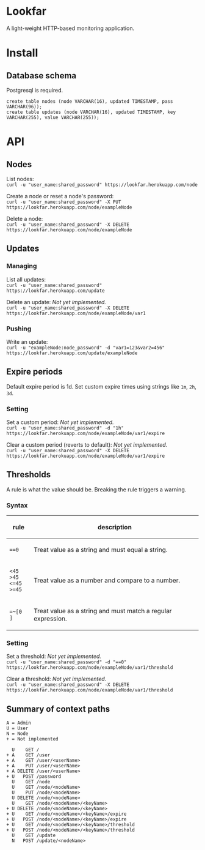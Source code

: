 = Lookfar =

A light-weight HTTP-based monitoring application.

= Install =

== Database schema ==

Postgresql is required.

<code>create table nodes (node VARCHAR(16), updated TIMESTAMP, pass VARCHAR(96));<br>
create table updates (node VARCHAR(16), updated TIMESTAMP, key VARCHAR(255), value VARCHAR(255));</code>

= API =

== Nodes ==

List nodes:<br>
<code><nowiki>curl -u "user_name:shared_password" https://lookfar.herokuapp.com/node</nowiki></code>

Create a node or reset a node's password:<br>
<code><nowiki>curl -u "user_name:shared_password" -X PUT https://lookfar.herokuapp.com/node/exampleNode</nowiki></code>

Delete a node:<br>
<code><nowiki>curl -u "user_name:shared_password" -X DELETE https://lookfar.herokuapp.com/node/exampleNode</nowiki></code>

== Updates ==

=== Managing ===

List all updates:<br>
<code><nowiki>curl -u "user_name:shared_password" https://lookfar.herokuapp.com/update</nowiki></code>

Delete an update: ''Not yet implemented.''<br>
<code><nowiki>curl -u "user_name:shared_password" -X DELETE https://lookfar.herokuapp.com/node/exampleNode/var1</nowiki></code>

=== Pushing ===

Write an update:<br>
<code><nowiki>curl -u "exampleNode:node_password" -d "var1=123&var2=456" https://lookfar.herokuapp.com/update/exampleNode</nowiki></code>

== Expire periods ==

Default expire period is 1d.  Set custom expire times using strings like <code>1m</code>, <code>2h</code>, <code>3d</code>.

=== Setting ===

Set a custom period: ''Not yet implemented.''<br>
<code><nowiki>curl -u "user_name:shared_password" -d "1h" https://lookfar.herokuapp.com/node/exampleNode/var1/expire</nowiki></code>

Clear a custom period (reverts to default): ''Not yet implemented.''<br>
<code><nowiki>curl -u "user_name:shared_password" -X DELETE https://lookfar.herokuapp.com/node/exampleNode/var1/expire</nowiki></code>


== Thresholds ==

A rule is what the value should be.  Breaking the rule triggers a warning.

=== Syntax ===

{|
!rule
!description
|-
|<code>==0</code>
|Treat value as a string and must equal a string.
|-
|<code><45<br>>45<br><=45<br>>=45</code>
|Treat value as a number and compare to a number.
|-
|<code><nowiki>=~[0 ]</nowiki></code>
|Treat value as a string and must match a regular expression.
|}

=== Setting ===

Set a threshold: ''Not yet implemented.''<br>
<code><nowiki>curl -u "user_name:shared_password" -d "==0" https://lookfar.herokuapp.com/node/exampleNode/var1/threshold</nowiki></code>

Clear a threshold: ''Not yet implemented.''<br>
<code><nowiki>curl -u "user_name:shared_password" -X DELETE https://lookfar.herokuapp.com/node/exampleNode/var1/threshold</nowiki></code>

== Summary of context paths ==

<pre>
A = Admin
U = User
N = Node
+ = Not implemented

  U    GET /
+ A    GET /user
+ A    GET /user/<userName>
+ A    PUT /user/<userName>
+ A DELETE /user/<userName>
+ U   POST /password
  U    GET /node
  U    GET /node/<nodeName>
  U    PUT /node/<nodeName>
  U DELETE /node/<nodeName>
  U    GET /node/<nodeName>/<keyName>
+ U DELETE /node/<nodeName>/<keyName>
+ U    GET /node/<nodeName>/<keyName>/expire
+ U   POST /node/<nodeName>/<keyName>/expire
+ U    GET /node/<nodeName>/<keyName>/threshold
+ U   POST /node/<nodeName>/<keyName>/threshold
  U    GET /update
  N   POST /update/<nodeName>
</pre>
